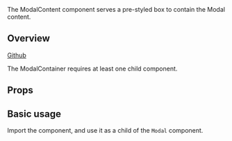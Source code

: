 
<Meta of={ModalContentStories} />

<Title>ModalContent</Title>

<Subtitle>
  The ModalContent component serves a pre-styled box to contain the Modal
  content.
</Subtitle>

<Canvas of={ModalContentStories.Demo} />

## Overview

[Github](https://github.com/recondesigns/be-ubiquitous/tree/main/src/components/ModalContent)

The ModalContainer requires at least one child component.

## Props

<ArgTypes />

## Basic usage

Import the component, and use it as a child of the `Modal` component.

```js
import { ModalContent } from "ubiq-ui"

return (
  <Modal>
    <ModalContent>
      <h3>Modal title</h3>
      <Button>Button</Button>
    </ModalContent
  </ModalContent
)
```
